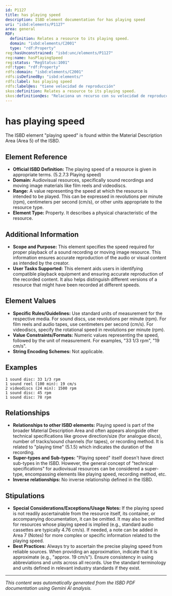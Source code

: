 ```yaml
---
id: P1127
title: has playing speed
description: ISBD element documentation for has playing speed
uri: "isbd:elements/P1127"
area: general
RDF:
  definition: Relates a resource to its playing speed.
  domain: "isbd:elements/C2001"
  type: "rdf:Property"
reg:hasUnconstrained: "isbd:unc/elements/P1127"
reg:name: hasPlayingSpeed
reg:status: "RegStatus:1001"
rdf:type: "rdf:Property"
rdfs:domain: "isbd:elements/C2001"
rdfs:isDefinedBy: "isbd:elements/"
rdfs:label: has playing speed
rdfs:label@es: "tiene velocidad de reproducción"
skos:definition: Relates a resource to its playing speed.
skos:definition@es: "Relaciona un recurso con su velocidad de reproducción."
---
```

# has playing speed

The ISBD element "playing speed" is found within the Material Description Area (Area 5) of the ISBD.

## Element Reference

- **Official ISBD Definition:** The playing speed of a resource is given in appropriate terms. (5.2.7.3 Playing speed)
- **Domain:** Audiovisual resources, specifically sound recordings and moving image materials like film reels and videodiscs.
- **Range:**  A value representing the speed at which the resource is intended to be played. This can be expressed in revolutions per minute (rpm), centimeters per second (cm/s), or other units appropriate to the resource type.
- **Element Type:** Property. It describes a physical characteristic of the resource.


## Additional Information

- **Scope and Purpose:** This element specifies the speed required for proper playback of a sound recording or moving image resource. This information ensures accurate reproduction of the audio or visual content as intended by the creator.
- **User Tasks Supported:** This element aids users in identifying compatible playback equipment and ensuring accurate reproduction of the recorded content.  It also helps distinguish different versions of a resource that might have been recorded at different speeds.


## Element Values

- **Specific Rules/Guidelines:** Use standard units of measurement for the respective media.  For sound discs, use revolutions per minute (rpm). For film reels and audio tapes, use centimeters per second (cm/s). For videodiscs, specify the rotational speed in revolutions per minute (rpm).
- **Value Constraints/Formats:**  Numeric values representing the speed, followed by the unit of measurement.  For examples, "33 1/3 rpm", "19 cm/s".
- **String Encoding Schemes:** Not applicable.


## Examples

```
1 sound disc: 33 1/3 rpm
1 sound reel (100 min): 19 cm/s
2 videodiscs (24 min): 1500 rpm
1 sound disc: 45 rpm
1 sound disc: 78 rpm
```

## Relationships

- **Relationships to other ISBD elements:** Playing speed is part of the broader Material Description Area and often appears alongside other technical specifications like groove direction/size (for analogue discs), number of tracks/sound channels (for tapes), or recording method. It is related to "playing time" (5.1.5) which indicates the duration of the recording.
- **Super-types and Sub-types:**  "Playing speed" itself doesn't have direct sub-types in the ISBD.  However, the general concept of "technical specifications" for audiovisual resources can be considered a super-type, encompassing elements like playing speed, recording method, etc.
- **Inverse relationships:** No inverse relationship defined in the ISBD.

## Stipulations

- **Special Considerations/Exceptions/Usage Notes:**  If the playing speed is not readily ascertainable from the resource itself, its container, or accompanying documentation, it can be omitted. It may also be omitted for resources whose playing speed is implied (e.g., standard audio cassettes are typically 4.76 cm/s). If needed, a note can be added in Area 7 (Notes) for more complex or specific information related to the playing speed.
- **Best Practices:** Always try to ascertain the precise playing speed from reliable sources. When providing an approximation, indicate that it is approximate (e.g., "approx. 19 cm/s"). Ensure consistency in using abbreviations and units across all records.  Use the standard terminology and units defined in relevant industry standards if they exist.


---

*This content was automatically generated from the ISBD PDF documentation using Gemini AI analysis.*

